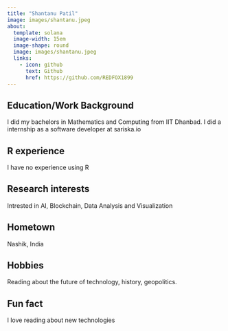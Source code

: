 ```yaml
---
title: "Shantanu Patil"
image: images/shantanu.jpeg
about:
  template: solana
  image-width: 15em
  image-shape: round
  image: images/shantanu.jpeg
  links:
    - icon: github
      text: Github
      href: https://github.com/REDFOX1899
---
```


## Education/Work Background
I did my bachelors in Mathematics and Computing from IIT Dhanbad.
I did a internship as a software developer at sariska.io


## R experience
I have no experience using R

## Research interests
Intrested in AI, Blockchain, Data Analysis and Visualization

## Hometown
Nashik, India

## Hobbies
Reading about the future of technology, history, geopolitics.

## Fun fact
I love reading about new technologies
